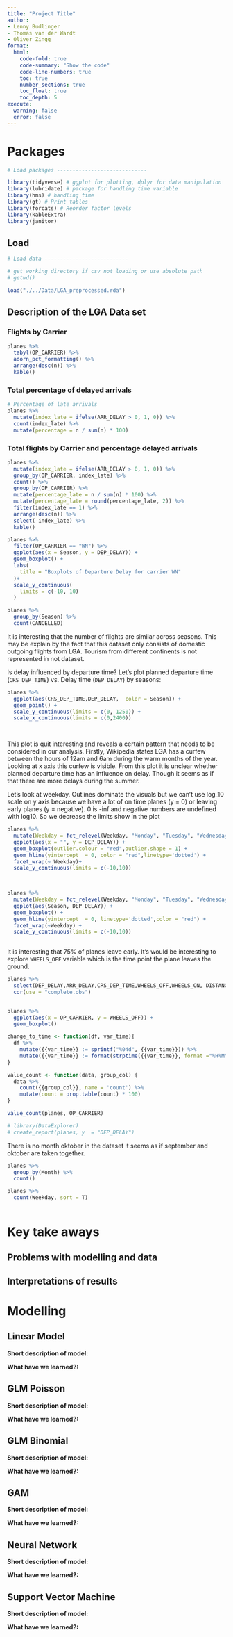 ```yaml
---
title: "Project Title"
author: 
- Lenny Budlinger
- Thomas van der Wardt 
- Oliver Zingg
format:
  html:
    code-fold: true
    code-summary: "Show the code"
    code-line-numbers: true
    toc: true
    number_sections: true
    toc_float: true
    toc_depth: 5
execute:
  warning: false
  error: false
---
```


# Packages

```r

# Load packages -----------------------------

library(tidyverse) # ggplot for plotting, dplyr for data manipulation
library(lubridate) # package for handling time variable
library(hms) # handling time
library(gt) # Print tables
library(forcats) # Reorder factor levels
library(kableExtra)
library(janitor)


```


## Load

```r

# Load data ---------------------------

# get working directory if csv not loading or use absolute path
# getwd() 

load("./../Data/LGA_preprocessed.rda")
```


## Description of the LGA Data set

### Flights by Carrier

```r
planes %>% 
  tabyl(OP_CARRIER) %>%
  adorn_pct_formatting() %>%
  arrange(desc(n)) %>% 
  kable()
```
### Total percentage of delayed arrivals

```r
# Percentage of late arrivals
planes %>% 
  mutate(index_late = ifelse(ARR_DELAY > 0, 1, 0)) %>%
  count(index_late) %>%
  mutate(percentage = n / sum(n) * 100) 
```

### Total flights by Carrier and percentage delayed arrivals
```r
planes %>% 
  mutate(index_late = ifelse(ARR_DELAY > 0, 1, 0)) %>%
  group_by(OP_CARRIER, index_late) %>%
  count() %>%
  group_by(OP_CARRIER) %>%
  mutate(percentage_late = n / sum(n) * 100) %>%
  mutate(percentage_late = round(percentage_late, 2)) %>%
  filter(index_late == 1) %>%
  arrange(desc(n)) %>%
  select(-index_late) %>% 
  kable()
```

```r
planes %>% 
  filter(OP_CARRIER == "WN") %>% 
  ggplot(aes(x = Season, y = DEP_DELAY)) + 
  geom_boxplot() +
  labs(
    title = "Boxplots of Departure Delay for carrier WN"
  )+
  scale_y_continuous(
    limits = c(-10, 10)
  )

```
```r

planes %>% 
  group_by(Season) %>% 
  count(CANCELLED)
```
It is interesting that the number of flights are similar across seasons. This may be explain by the fact that this dataset only consists of domestic outgoing flights from LGA. Tourism from different continents is not represented in not dataset.

Is delay influenced by departure time? Let's plot planned departure time (`CRS_DEP_TIME`) vs. Delay time (`DEP_DELAY`) by seasons:

```r

planes %>% 
  ggplot(aes(CRS_DEP_TIME,DEP_DELAY,  color = Season)) + 
  geom_point() +
  scale_y_continuous(limits = c(0, 1250)) +
  scale_x_continuous(limits = c(0,2400)) 

  
```
This plot is quit interesting and reveals a certain pattern that needs to be considered in our analysis. Firstly, Wikipedia states LGA has a curfew between the hours of 12am and 6am during the warm months of the year. Looking at x axis this curfew is visible. From this plot it is unclear whether planned departure time has an influence on delay. Though it seems as if that there are more delays during the summer. 

Let's look at weekday. Outlines dominate the visuals but we can't use log_10 scale on y axis because we have a lot of on time planes (y = 0) or leaving early planes (y = negative). 0 is -inf and negative numbers are undefined with log10. So we decrease the limits show in the plot
```r

planes %>% 
  mutate(Weekday = fct_relevel(Weekday, "Monday", "Tuesday", "Wednesday", "Thursday", "Friday", "Saturday", "Sunday")) %>%
  ggplot(aes(x = "", y = DEP_DELAY)) + 
  geom_boxplot(outlier.colour = "red",outlier.shape = 1) + 
  geom_hline(yintercept  = 0, color = "red",linetype='dotted') +
  facet_wrap(~ Weekday)+ 
  scale_y_continuous(limits = c(-10,10))

  
```
```r
planes %>% 
  mutate(Weekday = fct_relevel(Weekday, "Monday", "Tuesday", "Wednesday", "Thursday", "Friday", "Saturday", "Sunday")) %>%
  ggplot(aes(Season, DEP_DELAY)) + 
  geom_boxplot() + 
  geom_hline(yintercept  = 0, linetype='dotted',color = "red") +
  facet_wrap(~Weekday) + 
  scale_y_continuous(limits = c(-10,10)) 
  
```

It is interesting that 75% of planes leave early. It's would be interesting to explore `WHEELS_OFF` variable which is the time point the plane leaves the ground.

```r
planes %>% 
  select(DEP_DELAY,ARR_DELAY,CRS_DEP_TIME,WHEELS_OFF,WHEELS_ON, DISTANCE,ACTUAL_ELAPSED_TIME,AIR_TIME) %>% 
  cor(use = "complete.obs")
  
```
```r

planes %>% 
  ggplot(aes(x = OP_CARRIER, y = WHEELS_OFF)) + 
  geom_boxplot()
```
```r

change_to_time <- function(df, var_time){
  df %>% 
    mutate({{var_time}} := sprintf("%04d", {{var_time}})) %>%
    mutate({{var_time}} := format(strptime({{var_time}}, format ="%H%M"), format = "%H:%M")) 
}

```

```r
value_count <- function(data, group_col) {
  data %>%
    count({{group_col}}, name = 'count') %>%
    mutate(count = prop.table(count) * 100) 
}

value_count(planes, OP_CARRIER)

```

```r
# library(DataExplorer)
# create_report(planes, y  = "DEP_DELAY")

```


There is no month oktober in the dataset it seems as if september and oktober are taken together. 

```r
planes %>% 
  group_by(Month) %>% 
  count()
```
```r
planes %>% 
  count(Weekday, sort = T) 
  
```

# Key take aways

## Problems with modelling and data

## Interpretations of results

# Modelling

## Linear Model

**Short description of model:**

**What have we learned?:**

## GLM Poisson

**Short description of model:**

**What have we learned?:**

## GLM Binomial

**Short description of model:**

**What have we learned?:**

## GAM

**Short description of model:**

**What have we learned?:**

## Neural Network

**Short description of model:**

**What have we learned?:**

## Support Vector Machine

**Short description of model:**

**What have we learned?:**


